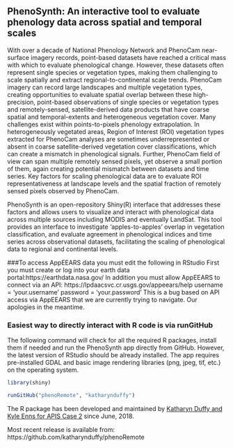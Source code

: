 
## PhenoSynth: An interactive tool to evaluate phenology data across spatial and temporal scales

With over a decade of National Phenology Network and PhenoCam near-surface imagery records, point-based datasets have reached a critical mass with which to evaluate phenological change. However, these datasets often represent single species or vegetation types, making them challenging to scale spatially and extract regional-to-continental scale trends. PhenoCam imagery can record large landscapes and multiple vegetation types, creating opportunities to evaluate spatial overlap between these high-precision, point-based observations of single species or vegetation types and remotely-sensed, satellite-derived data products that have coarse spatial and temporal-extents and heterogeneous vegetation cover. Many challenges exist within points-to-pixels phenology extrapolation. In heterogeneously vegetated areas, Region of Interest (ROI) vegetation types extracted for PhenoCam analyses are sometimes underrepresented or absent in coarse satellite-derived vegetation cover classifications, which can create a mismatch in phenological signals. Further, PhenoCam field of view can span multiple remotely sensed pixels, yet observe a small portion of them, again creating potential mismatch between datasets and time series. Key factors for scaling phenological data are to evaluate ROI representativeness at landscape levels and the spatial fraction of remotely sensed pixels observed by PhenoCam.

PhenoSynth is an open-repository Shiny(R) interface that addresses these factors and allows users to visualize and interact with phenological data across multiple sources including MODIS and eventually LandSat. This tool provides an interface to investigate ‘apples-to-apples’ overlap in vegetation classification, and evaluate agreement in phenological indices and time series across observational datasets, facilitating the scaling of phenological data to regional and continental levels.

###To access AppEEARS data you must edit the following in RStudio
First you must create or log into your earth data portal:https://earthdata.nasa.gov/
In addition you must allow AppEEARS to connect via an API: https://lpdaacsvc.cr.usgs.gov/appeears/help
username = 'your.username'
password = 'your.password'
This is a bug based on API access via AppEEARS that we are currently trying to
navigate.  Our apologies in the meantime.

### Easiest way to directly interact with R code is via runGitHub
The following command will check for all the required R packages, install them if needed and run the PhenoSynth app directly from GitHub. However, the latest version of RStudio should be already installed. The app requires pre-installed GDAL and basic image rendering libraries (png, jpeg, tif, etc.) on the operating system.

```r

library(shiny)

runGitHub("phenoRemote", "katharynduffy")

```


The R package has been developed and maintained by [Katharyn Duffy and Kyle Enns for APIS Case 2](https://github.com/katharynduffy) since June, 2018.

Most recent release is available from: https://github.com/katharynduffy/phenoRemote
